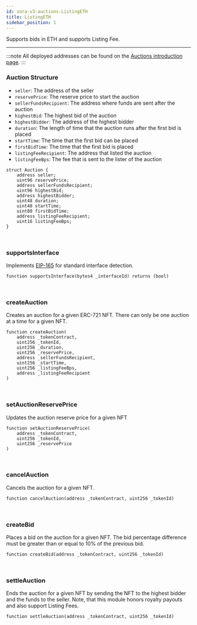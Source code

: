 ```yaml
---
id: zora-v3-auctions-ListingETH
title: ListingETH
sidebar_position: 1
---
```

Supports bids in ETH and supports Listing Fee.

---

:::note
All deployed addresses can be found on the [Auctions introduction page](../zora-v3-auctions-latest#auctions-v10-addresses).
:::


### Auction Structure

- `seller`: The address of the seller
- `reservePrice`: The reserve price to start the auction
- `sellerFundsRecipient`: The address where funds are sent after the auction
- `highestBid`: The highest bid of the auction
- `highestBidder`: The address of the highest bidder
- `duration`: The length of time that the auction runs after the first bid is placed
- `startTime`: The time that the first bid can be placed
- `firstBidTime`: The time that the first bid is placed
- `listingFeeRecipient`: The address that listed the auction
- `listingFeeBps`: The fee that is sent to the lister of the auction

```
struct Auction {
    address seller;
    uint96 reservePrice;
    address sellerFundsRecipient;
    uint96 highestBid;
    address highestBidder;
    uint48 duration;
    uint48 startTime;
    uint80 firstBidTime;
    address listingFeeRecipient;
    uint16 listingFeeBps;
}
```

<br/>

### supportsInterface
Implements [EIP-165](https://eips.ethereum.org/EIPS/eip-165) for standard interface detection.

```
function supportsInterface(bytes4 _interfaceId) returns (bool)
```

<br/>

### createAuction
Creates an auction for a given ERC-721 NFT. There can only be one auction at a time for a given NFT.

```
function createAuction(
    address _tokenContract,
    uint256 _tokenId,
    uint256 _duration,
    uint256 _reservePrice,
    address _sellerFundsRecipient,
    uint256 _startTime,
    uint256 _listingFeeBps,
    address _listingFeeRecipient
)
```

<br/>


### setAuctionReservePrice
Updates the auction reserve price for a given NFT

```
function setAuctionReservePrice(
    address _tokenContract,
    uint256 _tokenId,
    uint256 _reservePrice
)
```

<br/>

### cancelAuction 
Cancels the auction for a given NFT.

```
function cancelAuction(address _tokenContract, uint256 _tokenId)
```

<br/>

### createBid
Places a bid on the auction for a given NFT. 
The bid percentage difference must be greater than or equal to 10% of the previous bid.

```
function createBid(address _tokenContract, uint256 _tokenId)
```

<br/>

### settleAuction
Ends the auction for a given NFT by sending the NFT to the highest bidder and the funds to the seller. 
Note, that this module honors royalty payouts and also support Listing Fees.

```
function settleAuction(address _tokenContract, uint256 _tokenId)
```